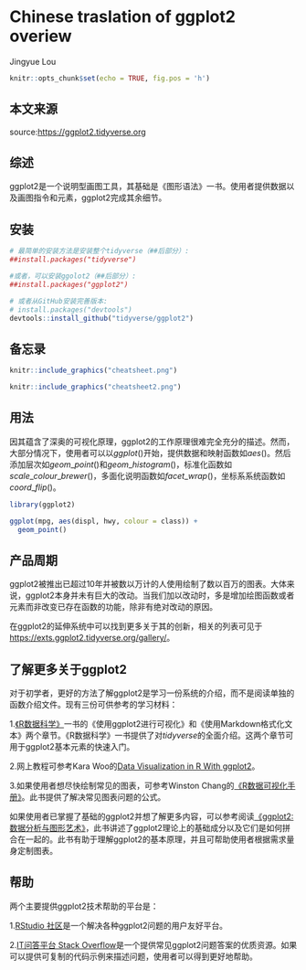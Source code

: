 # Chinese traslation of ggplot2 overiew

Jingyue Lou
```r
knitr::opts_chunk$set(echo = TRUE, fig.pos = 'h')
```

## 本文来源

source:[https://ggplot2.tidyverse.org](https://ggplot2.tidyverse.org)

## 综述

ggplot2是一个说明型画图工具，其基础是《图形语法》一书。使用者提供数据以及画图指令和元素，ggplot2完成其余细节。

## 安装

```r
# 最简单的安装方法是安装整个tidyverse（##后部分）:
##install.packages("tidyverse")

#或者，可以安装ggolot2（##后部分）:
##install.packages("ggplot2")

# 或者从GitHub安装完善版本:
# install.packages("devtools")
devtools::install_github("tidyverse/ggplot2")
```

## 备忘录

```r
knitr::include_graphics("cheatsheet.png")
```

```r
knitr::include_graphics("cheatsheet2.png")
```

## 用法

因其蕴含了深奥的可视化原理，ggplot2的工作原理很难完全充分的描述。然而，大部分情况下，使用者可以以$ggplot()$开始，提供数据和映射函数如$aes()$。然后添加层次如$geom\_point()$和$geom\_histogram()$，标准化函数如$scale\_colour\_brewer()$，多面化说明函数如$facet\_wrap()$，坐标系系统函数如$coord\_flip()$。

```r
library(ggplot2)

ggplot(mpg, aes(displ, hwy, colour = class)) + 
  geom_point()
```

## 产品周期

ggplot2被推出已超过10年并被数以万计的人使用绘制了数以百万的图表。大体来说，ggplot2本身并未有巨大的改动。当我们加以改动时，多是增加绘图函数或者元素而非改变已存在函数的功能，除非有绝对改动的原因。

在ggplot2的延伸系统中可以找到更多关于其的创新，相关的列表可见于[https://exts.ggplot2.tidyverse.org/gallery/](https://exts.ggplot2.tidyverse.org/gallery/)。

## 了解更多关于ggplot2

对于初学者，更好的方法了解ggplot2是学习一份系统的介绍，而不是阅读单独的函数介绍文件。现有三份可供参考的学习材料：

1.[《R数据科学》](https://r4ds.had.co.nz)一书的《使用ggplot2进行可视化》和《使用Markdown格式化文本》两个章节。《R数据科学》一书提供了对$tidyverse$的全面介绍。这两个章节可用于ggplot2基本元素的快速入门。

2.网上教程可参考Kara Woo的[Data Visualization in R With ggplot2](https://www.oreilly.com/library/view/data-visualization-in/9781491963661/)。

3.如果使用者想尽快绘制常见的图表，可参考Winston Chang的[《R数据可视化手册》](https://amzn.to/2TU78ip)。此书提供了解决常见图表问题的公式。

如果使用者已掌握了基础的ggplot2并想了解更多内容，可以参考阅读[ 《ggplot2:数据分析与图形艺术》](https://www.amazon.com/ggplot2-Elegant-Graphics-Data-Analysis/dp/331924275X/ref=as_li_ss_tl?ie=UTF8&linkCode=sl1&tag=ggplot2-20&linkId=4b4de5146fdafd09b8035e8aa656f300)，此书讲述了ggplot2理论上的基础成分以及它们是如何拼合在一起的。此书有助于理解ggplot2的基本原理，并且可帮助使用者根据需求量身定制图表。

## 帮助

两个主要提供ggplot2技术帮助的平台是：

1.[RStudio 社区](https://community.rstudio.com)是一个解决各种ggplot2问题的用户友好平台。

2.[IT问答平台 Stack Overflow](https://stackoverflow.com/questions/tagged/ggplot2?sort=frequent&pageSize=50)是一个提供常见ggplot2问题答案的优质资源。如果可以提供可复制的代码示例来描述问题，使用者可以得到更好地帮助。









